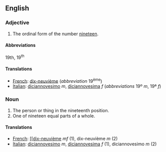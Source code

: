 ==English==

===Adjective===

# The ordinal form of the number [[nineteen]].

====Abbreviations====
19th, 19<sup>th</sup>

====Translations====

*[[French]]: [[dix-neuvième]] (''abbreviation'' 19<sup>ème</sup>)
*[[Italian]]: [[diciannovesimo]] ''m'', [[diciannovesima]] ''f'' (''abbreviations'' 19º ''m'', 19ª ''f'')

===Noun===

#The person or thing in the nineteenth position.
#One of nineteen equal parts of a whole.

====Translations====

*[[French]]: [[[[dix-neuvième]] ''mf'' (1), dix-neuvième ''m'' (2)
*[[Italian]]: [[diciannovesimo]] ''m'', [[diciannovesima]] ''f'' (1), diciannovesimo ''m'' (2)